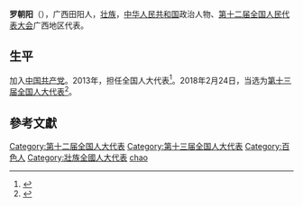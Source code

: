 '''罗朝阳'''（{{bd|1963年||}}），广西田阳人，[[壮族|壮族]]，[[中华人民共和国|中华人民共和国]]政治人物、[[第十二届全国人民代表大会|第十二届全国人民代表大会]]广西地区代表。

== 生平 ==
加入[[中国共产党|中国共产党]]。2013年，担任全国人大代表<ref>{{cite news|title=全国人大代表信息-罗朝阳|url= http://210.82.31.1:8084/delegate/viewDelegate.action?dbid=121973|accessdate=2013-04-05|newspaper=全国人大网}}{{Dead link|date=2020年1月 |bot=InternetArchiveBot |fix-attempted=yes }}</ref>。2018年2月24日，当选为[[第十三届全国人大代表|第十三届全国人大代表]]<ref>{{Cite web|title=（受权发布）中华人民共和国第十三届全国人民代表大会代表名单-中新网|url=http://www.chinanews.com/gn/2018/02-25/8453959.shtml|accessdate=2021-02-13|work=中新网}}</ref>。

==參考文獻==
{{reflist}}

{{DEFAULTSORT:luo chaoyang}}
[[Category:第十二届全国人大代表|Category:第十二届全国人大代表]]
[[Category:第十三届全国人大代表|Category:第十三届全国人大代表]]
[[Category:百色人|Category:百色人]]
[[Category:壯族全國人大代表|Category:壯族全國人大代表]]
[[Category:罗姓|chao]]


{{中国政治人物小作品}}